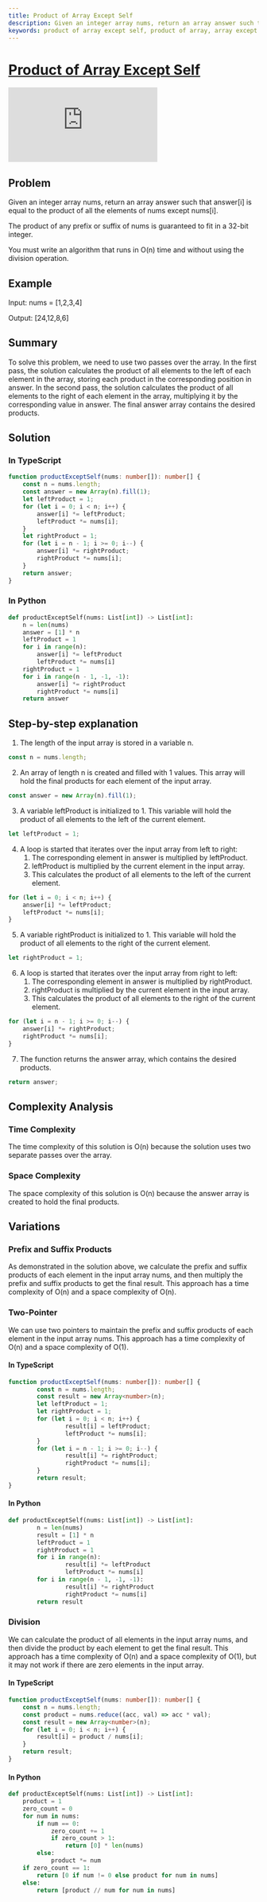 ```yaml
---
title: Product of Array Except Self
description: Given an integer array nums, return an array answer such that answer[i] is equal to the product of all the elements of nums except nums[i].
keywords: product of array except self, product of array, array except self, product of array except self leetcode, product of array except self javascript, product of array except self typescript, product of array except self python, product of array except self java, product of array except self c#, product of array except self c++, product of array except self go, product of array except self ruby, product of array except self swift, product of array except self kotlin, product of array except self dart, product of array except self rust, product of array except self scala, product of array except self php, product of array except self cpp, product of array except self c, product of array except self haskell, product of array except self clojure, product of array except self elixir, product of array except self f#, product of array except self lua, product of array except self perl, product of array except self r, product of array except self sql, product of array except self crystal, product of array except self julia, product of array except self nim, product of array except self racket, product of array except self bash, product of array except self erlang, product of array except self elixir, product of array except self groovy, product of array except self julia, product of array except self kotlin, product of array except self lua, product of array except self nim, product of array except self racket, product of array except self ruby, product of array except self scala, product of array except self swift, product of array except self typescript, product of array except self python, product of array except self javascript, product of array except self java, product of array except self c#, product of array except self c++, product of array except self go, product of array except self ruby, product of array except self swift, product of array except self kotlin, product of array except self dart, product of array except self rust, product of array except self scala, product of array except self php, product of array except self cpp, product of array except self c, product of array except self haskell, product of array except self clojure, product of array except self elixir, product of array except self f#, product of array except self lua, product of array except self perl, product of array except self r, product of array except self sql, product of array except self crystal, product of array except self
---
```



# [Product of Array Except Self](https://leetcode.com/problems/product-of-array-except-self/) <DifficultyChip difficulty="medium" />

<div className="iframe-container">
	<iframe className="responsive-iframe" src="https://www.youtube.com/embed/bNvIQI2wAjk"
					title="YouTube video player" frameBorder="0"
					allow="accelerometer; autoplay; clipboard-write; encrypted-media; gyroscope; picture-in-picture"
					allowFullScreen></iframe>
</div>

## Problem

Given an integer array nums, return an array answer such that answer[i] is equal to the product of all the elements of nums except nums[i].

The product of any prefix or suffix of nums is guaranteed to fit in a 32-bit integer.

You must write an algorithm that runs in O(n) time and without using the division operation.

## Example

Input: nums = [1,2,3,4]

Output: [24,12,8,6]

## Summary

To solve this problem, we need to use two passes over the array. In the first pass, the solution calculates the product of all elements to the left of each element in the array, storing each product in the corresponding position in answer. In the second pass, the solution calculates the product of all elements to the right of each element in the array, multiplying it by the corresponding value in answer. The final answer array contains the desired products.

## Solution

### In TypeScript

```typescript
function productExceptSelf(nums: number[]): number[] {
	const n = nums.length;
	const answer = new Array(n).fill(1);
	let leftProduct = 1;
	for (let i = 0; i < n; i++) {
		answer[i] *= leftProduct;
		leftProduct *= nums[i];
	}
	let rightProduct = 1;
	for (let i = n - 1; i >= 0; i--) {
		answer[i] *= rightProduct;
		rightProduct *= nums[i];
	}
	return answer;
}
```

### In Python

```python
def productExceptSelf(nums: List[int]) -> List[int]:
	n = len(nums)
	answer = [1] * n
	leftProduct = 1
	for i in range(n):
		answer[i] *= leftProduct
		leftProduct *= nums[i]
	rightProduct = 1
	for i in range(n - 1, -1, -1):
		answer[i] *= rightProduct
		rightProduct *= nums[i]
	return answer
```


## Step-by-step explanation

1. The length of the input array is stored in a variable n.

```typescript
const n = nums.length;
```

2. An array of length n is created and filled with 1 values. This array will hold the final products for each element of the input array.

```typescript
const answer = new Array(n).fill(1);
```

3. A variable leftProduct is initialized to 1. This variable will hold the product of all elements to the left of the current element.

```typescript
let leftProduct = 1;
```

4. A loop is started that iterates over the input array from left to right:
	1. The corresponding element in answer is multiplied by leftProduct.
	2. leftProduct is multiplied by the current element in the input array.
	3. This calculates the product of all elements to the left of the current element.

```typescript
for (let i = 0; i < n; i++) {
	answer[i] *= leftProduct;
	leftProduct *= nums[i];
}
```

5. A variable rightProduct is initialized to 1. This variable will hold the product of all elements to the right of the current element.

```typescript
let rightProduct = 1;
```

6. A loop is started that iterates over the input array from right to left:
	1. The corresponding element in answer is multiplied by rightProduct.
	2. rightProduct is multiplied by the current element in the input array.
	3. This calculates the product of all elements to the right of the current element.

```typescript
for (let i = n - 1; i >= 0; i--) {
	answer[i] *= rightProduct;
	rightProduct *= nums[i];
}
```

7. The function returns the answer array, which contains the desired products.

```typescript
return answer;
```

## Complexity Analysis

### Time Complexity

The time complexity of this solution is O(n) because the solution uses two separate passes over the array.

### Space Complexity

The space complexity of this solution is O(n) because the answer array is created to hold the final products.

## Variations

### Prefix and Suffix Products

As demonstrated in the solution above, we calculate the prefix and suffix products of each element in the input array nums, and then multiply the prefix and suffix products to get the final result. This approach has a time complexity of O(n) and a space complexity of O(n).

### Two-Pointer

We can use two pointers to maintain the prefix and suffix products of each element in the input array nums. This approach has a time complexity of O(n) and a space complexity of O(1).

#### In TypeScript

```typescript
function productExceptSelf(nums: number[]): number[] {
		const n = nums.length;
		const result = new Array<number>(n);
		let leftProduct = 1;
		let rightProduct = 1;
		for (let i = 0; i < n; i++) {
				result[i] = leftProduct;
				leftProduct *= nums[i];
		}
		for (let i = n - 1; i >= 0; i--) {
				result[i] *= rightProduct;
				rightProduct *= nums[i];
		}
		return result;
}

```

#### In Python

```python
def productExceptSelf(nums: List[int]) -> List[int]:
		n = len(nums)
		result = [1] * n
		leftProduct = 1
		rightProduct = 1
		for i in range(n):
				result[i] *= leftProduct
				leftProduct *= nums[i]
		for i in range(n - 1, -1, -1):
				result[i] *= rightProduct
				rightProduct *= nums[i]
		return result
```



### Division

We can calculate the product of all elements in the input array nums, and then divide the product by each element to get the final result. This approach has a time complexity of O(n) and a space complexity of O(1), but it may not work if there are zero elements in the input array.

#### In TypeScript

```typescript
function productExceptSelf(nums: number[]): number[] {
    const n = nums.length;
    const product = nums.reduce((acc, val) => acc * val);
    const result = new Array<number>(n);
    for (let i = 0; i < n; i++) {
        result[i] = product / nums[i];
    }
    return result;
}
```

#### In Python

```python
def productExceptSelf(nums: List[int]) -> List[int]:
    product = 1
    zero_count = 0
    for num in nums:
        if num == 0:
            zero_count += 1
            if zero_count > 1:
                return [0] * len(nums)
        else:
            product *= num
    if zero_count == 1:
        return [0 if num != 0 else product for num in nums]
    else:
        return [product // num for num in nums]
```
